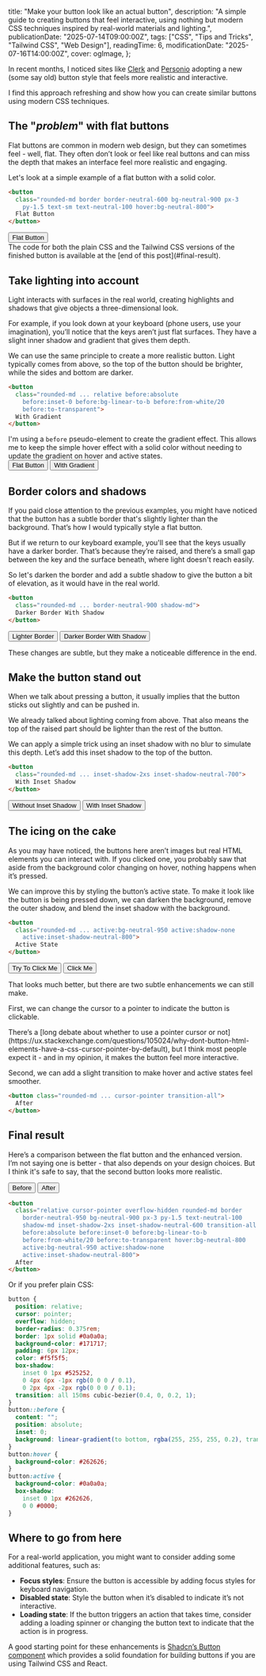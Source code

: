 
  title: "Make your button look like an actual button",
  description:
    "A simple guide to creating buttons that feel interactive, using nothing but modern CSS techniques inspired by real-world materials and lighting.",
  publicationDate: "2025-07-14T09:00:00Z",
  tags: ["CSS", "Tips and Tricks", "Tailwind CSS", "Web Design"],
  readingTime: 6,
  modificationDate: "2025-07-16T14:00:00Z",
  cover: ogImage,
};

In recent months, I noticed sites like [Clerk](https://clerk.com/docs) and [Personio](https://www.personio.com/) adopting a new (some say old) button style that feels more realistic and interactive.

I find this approach refreshing and show how you can create similar buttons using modern CSS techniques.

## The "_problem_" with flat buttons

Flat buttons are common in modern web design, but they can sometimes feel - well, flat. They often don’t look or feel like real buttons and can miss the depth that makes an interface feel more realistic and engaging.

Let's look at a simple example of a flat button with a solid color.

```html
<button
  class="rounded-md border border-neutral-600 bg-neutral-900 px-3
    py-1.5 text-sm text-neutral-100 hover:bg-neutral-800">
  Flat Button
</button>
```

<div className="not-prose flex justify-center rounded-lg bg-neutral-100 p-4">
  <button className="rounded-md border border-neutral-600 bg-neutral-900 px-3 py-1.5 text-sm text-neutral-100 hover:bg-neutral-800">
    Flat Button
  </button>
</div>

<Alert type="tip" className="mt-8">
  The code for both the plain CSS and the Tailwind CSS versions of the finished
  button is available at the [end of this post](#final-result).
</Alert>

## Take lighting into account

Light interacts with surfaces in the real world, creating highlights and shadows that give objects a three-dimensional look.

For example, if you look down at your keyboard (phone users, use your imagination), you’ll notice that the keys aren’t just flat surfaces. They have a slight inner shadow and gradient that gives them depth.

<NewsletterForm />

We can use the same principle to create a more realistic button. Light typically comes from above, so the top of the button should be brighter, while the sides and bottom are darker.

```html /relative before:absolute/ /before:inset-0 before:bg-linear-to-b before:from-white/ /before:to-transparent/ noCopy
<button
  class="rounded-md ... relative before:absolute
    before:inset-0 before:bg-linear-to-b before:from-white/20
    before:to-transparent">
  With Gradient
</button>
```

<Alert type="info" className="mt-4">
  I'm using a <code>before</code> pseudo-element to create the gradient effect.
  This allows me to keep the simple hover effect with a solid color without
  needing to update the gradient on hover and active states.
</Alert>

<div className="not-prose mt-8 flex justify-center rounded-lg bg-neutral-100 p-4">
  <div className="flex gap-2">
    <button className="rounded-md border border-neutral-600 bg-neutral-900 px-3 py-1.5 text-sm text-neutral-100 hover:bg-neutral-800">
      Flat Button
    </button>
    <button className="not-prose relative overflow-hidden rounded-md border border-neutral-600 bg-neutral-900 px-3 py-1.5 text-sm text-neutral-100 before:absolute before:inset-0 before:bg-linear-to-b before:from-white/20 before:to-transparent hover:bg-neutral-800">
      With Gradient
    </button>
  </div>
</div>

## Border colors and shadows

If you paid close attention to the previous examples, you might have noticed that the button has a subtle border that's slightly lighter than the background. That’s how I would typically style a flat button.

But if we return to our keyboard example, you'll see that the keys usually have a darker border. That’s because they’re raised, and there’s a small gap between the key and the surface beneath, where light doesn't reach easily.

So let's darken the border and add a subtle shadow to give the button a bit of elevation, as it would have in the real world.

```html /border-neutral-900/ /shadow-md/ noCopy
<button
  class="rounded-md ... border-neutral-900 shadow-md">
  Darker Border With Shadow
</button>
```

<div className="not-prose flex justify-center rounded-lg bg-neutral-100 p-4">
  <div className="flex gap-2">
    <button className="relative overflow-hidden rounded-md border border-neutral-600 bg-neutral-900 px-3 py-1.5 text-sm text-neutral-100 before:absolute before:inset-0 before:bg-linear-to-b before:from-white/20 before:to-transparent hover:bg-neutral-800">
      Lighter Border
    </button>
    <button className="relative overflow-hidden rounded-md border border-neutral-900 bg-neutral-900 px-3 py-1.5 text-sm text-neutral-100 shadow-md before:absolute before:inset-0 before:bg-linear-to-b before:from-white/20 before:to-transparent hover:bg-neutral-800">
      Darker Border With Shadow
    </button>
  </div>
</div>

These changes are subtle, but they make a noticeable difference in the end.

## Make the button stand out

When we talk about pressing a button, it usually implies that the button sticks out slightly and can be pushed in.

We already talked about lighting coming from above. That also means the top of the raised part should be lighter than the rest of the button.

We can apply a simple trick using an inset shadow with no blur to simulate this depth. Let’s add this inset shadow to the top of the button.

```html /inset-shadow-2xs inset-shadow-neutral-700/ noCopy
<button
  class="rounded-md ... inset-shadow-2xs inset-shadow-neutral-700">
  With Inset Shadow
</button>
```

<div className="not-prose flex justify-center rounded-lg bg-neutral-100 p-4">
  <div className="flex gap-2">
    <button className="relative overflow-hidden rounded-md border border-neutral-900 bg-neutral-900 px-3 py-1.5 text-sm text-neutral-100 shadow-md before:absolute before:inset-0 before:bg-linear-to-b before:from-white/20 before:to-transparent hover:bg-neutral-800">
      Without Inset Shadow
    </button>
    <button className="relative overflow-hidden rounded-md border border-neutral-900 bg-neutral-900 px-3 py-1.5 text-sm text-neutral-100 shadow-md inset-shadow-2xs inset-shadow-neutral-700 before:absolute before:inset-0 before:bg-linear-to-b before:from-white/20 before:to-transparent hover:bg-neutral-800">
      With Inset Shadow
    </button>
  </div>
</div>

## The icing on the cake

As you may have noticed, the buttons here aren’t images but real HTML elements you can interact with. If you clicked one, you probably saw that aside from the background color changing on hover, nothing happens when it’s pressed.

We can improve this by styling the button’s active state. To make it look like the button is being pressed down, we can darken the background, remove the outer shadow, and blend the inset shadow with the background.

```html /active:bg-neutral-950 active:shadow-none/ /active:inset-shadow-neutral-800/ noCopy
<button
  class="rounded-md ... active:bg-neutral-950 active:shadow-none
    active:inset-shadow-neutral-800">
  Active State
</button>
```

<div className="not-prose flex justify-center rounded-lg bg-neutral-100 p-4">
  <div className="flex gap-2">
    <button className="relative overflow-hidden rounded-md border border-neutral-950 bg-neutral-900 px-3 py-1.5 text-sm text-neutral-100 shadow-md inset-shadow-2xs inset-shadow-neutral-600 before:absolute before:inset-0 before:bg-linear-to-b before:from-white/20 before:to-transparent hover:bg-neutral-800">
      Try To Click Me
    </button>
    <button className="relative overflow-hidden rounded-md border border-neutral-950 bg-neutral-900 px-3 py-1.5 text-sm text-neutral-100 shadow-md inset-shadow-2xs inset-shadow-neutral-600 before:absolute before:inset-0 before:bg-linear-to-b before:from-white/20 before:to-transparent hover:bg-neutral-800 active:bg-neutral-950 active:shadow-none active:inset-shadow-neutral-800">
      Click Me
    </button>
  </div>
</div>

That looks much better, but there are two subtle enhancements we can still make.

First, we can change the cursor to a pointer to indicate the button is clickable.

<Alert>
  There’s a [long debate about whether to use a pointer cursor or
  not](https://ux.stackexchange.com/questions/105024/why-dont-button-html-elements-have-a-css-cursor-pointer-by-default),
  but I think most people expect it - and in my opinion, it makes the button
  feel more interactive.
</Alert>

Second, we can add a slight transition to make hover and active states feel smoother.

```html /cursor-pointer transition-all/ noCopy
<button class="rounded-md ... cursor-pointer transition-all">
  After
</button>
```

## Final result

Here’s a comparison between the flat button and the enhanced version.  
I’m not saying one is better - that also depends on your design choices. But I think it's safe to say, that the second button looks more realistic.

<div className="not-prose relative flex items-center justify-center rounded-lg bg-linear-to-r from-sky-50 to-sky-200 p-4 text-sm">
  <div className="flex gap-2">
    <button className="rounded-md border border-neutral-600 bg-neutral-900 px-3 py-1.5 text-sm text-neutral-100 hover:bg-neutral-800">
      Before
    </button>
    <button className="relative cursor-pointer overflow-hidden rounded-md border border-neutral-950 bg-neutral-900 px-3 py-1.5 text-neutral-100 shadow-md inset-shadow-2xs inset-shadow-neutral-600 transition-all before:absolute before:inset-0 before:bg-linear-to-b before:from-white/20 before:to-transparent hover:bg-neutral-800 active:bg-neutral-950 active:shadow-none active:inset-shadow-neutral-800">
      After
    </button>
  </div>
</div>

```html
<button
  class="relative cursor-pointer overflow-hidden rounded-md border
    border-neutral-950 bg-neutral-900 px-3 py-1.5 text-neutral-100
    shadow-md inset-shadow-2xs inset-shadow-neutral-600 transition-all
    before:absolute before:inset-0 before:bg-linear-to-b
    before:from-white/20 before:to-transparent hover:bg-neutral-800
    active:bg-neutral-950 active:shadow-none
    active:inset-shadow-neutral-800">
  After
</button>
```

Or if you prefer plain CSS:

```css
button {
  position: relative;
  cursor: pointer;
  overflow: hidden;
  border-radius: 0.375rem;
  border: 1px solid #0a0a0a;
  background-color: #171717;
  padding: 6px 12px;
  color: #f5f5f5;
  box-shadow:
    inset 0 1px #525252,
    0 4px 6px -1px rgb(0 0 0 / 0.1),
    0 2px 4px -2px rgb(0 0 0 / 0.1);
  transition: all 150ms cubic-bezier(0.4, 0, 0.2, 1);
}
button::before {
  content: "";
  position: absolute;
  inset: 0;
  background: linear-gradient(to bottom, rgba(255, 255, 255, 0.2), transparent);
}
button:hover {
  background-color: #262626;
}
button:active {
  background-color: #0a0a0a;
  box-shadow:
    inset 0 1px #262626,
    0 0 #0000;
}
```

## Where to go from here

For a real-world application, you might want to consider adding some additional features, such as:

- **Focus styles**: Ensure the button is accessible by adding focus styles for keyboard navigation.
- **Disabled state**: Style the button when it’s disabled to indicate it’s not interactive.
- **Loading state**: If the button triggers an action that takes time, consider adding a loading spinner or changing the button text to indicate that the action is in progress.

A good starting point for these enhancements is [Shadcn’s Button component](https://ui.shadcn.com/docs/components/button) which provides a solid foundation for building buttons if you are using Tailwind CSS and React.
